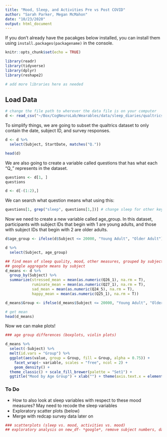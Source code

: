 ```yaml
---
title: "Mood, Sleep, and Activities Pre vs Post COVID"
author: "Sarah Parker, Megan McMahon"
date: "10/23/2020"
output: html_document
---
```


If you don't already have the pacakges below installed, you can install them using `install.packages(packagename)` in the console.

```r
knitr::opts_chunk$set(echo = TRUE)

library(readr)
library(tidyverse)
library(dplyr)
library(reshape2)

# add more libraries here as needed
```

## Load Data

```r

# change the file path to wherever the data file is on your computer
d <- read_csv("~/Box/CogNeuroLab/Wearables/data/sleep_diaries/qualtrics_sleep_survey.csv")

```

To simplify things, we are going to subset the qualtrics dataset to only contain the date, subject ID, and survey responses. 

```r

d <- d %>%
  select(Subject, StartDate, matches("Q."))

head(d)

```

We are also going to create a variable called questions that has what each "Q_" represents in the dataset.

```r

questions <- d[1, ]
questions

d <- d[-(1:2),]
```

We can search what question means what using this:
```r

questions[1, grep("sleep", questions[1,])] # change sleep for other keywords
```


Now we need to create a new variable called age_group. In this dataset, participants with subject IDs that begin with 1 are young adults, and those with subject IDs that begin with 2 are older adults.

```r
d$age_group <- ifelse(d$Subject <= 20000, "Young Adult", "Older Adult")

d %>%
  select(Subject, age_group)

```


```r
## find mean of sleep quality, mood, other measures, grouped by subject
## google aggregate means by subject
d_means <- d %>%
  group_by(Subject) %>%
  summarize(stressed_mean = mean(as.numeric(Q26_1), na.rm = T), 
            ruminate_mean = mean(as.numeric(Q27_1), na.rm = T), 
            sad_mean = mean(as.numeric(Q24_5), na.rm = T), 
            happy_mean = mean(as.numeric(Q25_1), na.rm = T))

d_means$Group <- ifelse(d_means$Subject <= 20000, "Young Adult", "Older Adult")

# get mean
head(d_means)

```

Now we can make plots!

```r
### age group differences (boxplots, violin plots)

d_means %>%
  select(-Subject) %>%
  melt(id.vars = "Group") %>%
  ggplot(aes(value, group = Group, fill = Group, alpha = 0.75)) +
    facet_wrap(~ variable, scales = "free", ncol = 2) +
    geom_density() + 
  theme_classic() + scale_fill_brewer(palette = "Set1") +
  ggtitle("Mood by Age Group") + xlab("") + theme(axis.text.x = element_blank())

```

### To Do
* How to also look at sleep variables with respect to these mood measures? May need to recode the sleep variables
* Exploratory scatter plots (below)
* Merge with redcap survey data later on

```r
### scatterplots (sleep vs. mood, activities vs. mood)
## exploratory analysis on new_df- *google*, remove subject numbers, dates
```

